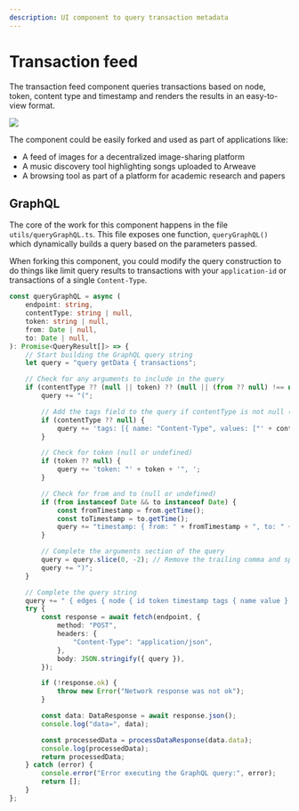 ```yaml
---
description: UI component to query transaction metadata
---
```



# Transaction feed

The transaction feed component queries transactions based on node, token, content type and timestamp and renders the results in an easy-to-view format.

<img
	className="border border-[#FEF4EE] rounded mt-5 md:w-5/6 w-full"
	src="/img/provenance-toolkit/transanaction-feed.png"
/>

The component could be easily forked and used as part of applications like:

-   A feed of images for a decentralized image-sharing platform
-   A music discovery tool highlighting songs uploaded to Arweave
-   A browsing tool as part of a platform for academic research and papers

## GraphQL

The core of the work for this component happens in the file `utils/queryGraphQL.ts`. This file exposes one function, `queryGraphQL()` which dynamically builds a query based on the parameters passed.

When forking this component, you could modify the query construction to do things like limit query results to transactions with your `application-id` or transactions of a single `Content-Type`.

```ts filename="utils/queryGraphQL.ts"
const queryGraphQL = async (
	endpoint: string,
	contentType: string | null,
	token: string | null,
	from: Date | null,
	to: Date | null,
): Promise<QueryResult[]> => {
	// Start building the GraphQL query string
	let query = "query getData { transactions";

	// Check for any arguments to include in the query
	if (contentType ?? (null || token) ?? (null || (from ?? null) !== null || (to ?? null) !== null)) {
		query += "(";

		// Add the tags field to the query if contentType is not null (or undefined)
		if (contentType ?? null) {
			query += 'tags: [{ name: "Content-Type", values: ["' + contentType + '"]}], ';
		}

		// Check for token (null or undefined)
		if (token ?? null) {
			query += 'token: "' + token + '", ';
		}

		// Check for from and to (null or undefined)
		if (from instanceof Date && to instanceof Date) {
			const fromTimestamp = from.getTime();
			const toTimestamp = to.getTime();
			query += "timestamp: { from: " + fromTimestamp + ", to: " + toTimestamp + " }, ";
		}

		// Complete the arguments section of the query
		query = query.slice(0, -2); // Remove the trailing comma and space
		query += ")";
	}

	// Complete the query string
	query += " { edges { node { id token timestamp tags { name value } } } } }";
	try {
		const response = await fetch(endpoint, {
			method: "POST",
			headers: {
				"Content-Type": "application/json",
			},
			body: JSON.stringify({ query }),
		});

		if (!response.ok) {
			throw new Error("Network response was not ok");
		}

		const data: DataResponse = await response.json();
		console.log("data=", data);

		const processedData = processDataResponse(data.data);
		console.log(processedData);
		return processedData;
	} catch (error) {
		console.error("Error executing the GraphQL query:", error);
		return [];
	}
};
```
